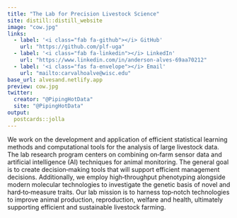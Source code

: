```yaml
---
title: "The Lab for Precision Livestock Science"
site: distill::distill_website
image: "cow.jpg"
links:
  - label: '<i class="fab fa-github"></i> GitHub'
    url: "https://github.com/plf-uga"
  - label: '<i class="fab fa-linkedin"></i> LinkedIn'
    url: "https://www.linkedin.com/in/anderson-alves-69aa70212"
  - label: '<i class="fas fa-envelope"></i> Email'
    url: "mailto:carvalhoalve@wisc.edu"
base_url: alvesand.netlify.app
preview: cow.jpg
twitter:
  creator: "@PipingHotData"
  site: "@PipingHotData"
output:
  postcards::jolla
---
```

 
We work on the development and application of efficient statistical learning methods and computational tools
for the analysis of large livestock data. The lab research program centers on combining on‑farm sensor data and
artificial intelligence (AI) techniques for animal monitoring. The general goal is to create decision‑making
tools that will support efficient management decisions. Additionally, we employ high‑throughput
phenotyping alongside modern molecular technologies to investigate the genetic basis of novel and
hard‑to‑measure traits. Our lab mission is to harness top‑notch technologies to improve animal production,
reproduction, welfare and health, ultimately supporting efficient and sustainable livestock farming.